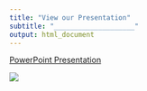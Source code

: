 ```yaml
---
title: "View our Presentation"
subtitle: "____________________"
output: html_document
---
```


[PowerPoint Presentation](/dspg_dc_presentation.html)

![](img/ppt.png)
